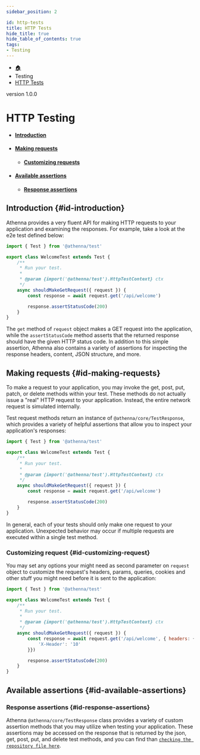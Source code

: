 ```yaml
---
sidebar_position: 2

id: http-tests
title: HTTP Tests
hide_title: true
hide_table_of_contents: true
tags:
- Testing
---
```


<nav aria-label="breadcrumbs">
    <ul class="breadcrumbs">
        <li class="breadcrumbs__item">
            <a class="breadcrumbs__link" href="/">🏠</a>
        </li>
        <li class="breadcrumbs__item">
            <a class="breadcrumbs__link">Testing</a>
        </li>
        <li class="breadcrumbs__item">
            <a class="breadcrumbs__link" href="/docs/testingg/http-tests">HTTP Tests</a>
        </li>
    </ul>
</nav>

<span class="badge badge--secondary margin-top-bot">version 1.0.0</span>


# HTTP Testing

- #### [Introduction](#id-introduction)
- #### [Making requests](#id-making-requests)
  - #### [Customizing requests](#id-cutomizing-requests)
- #### [Available assertions](#id-available-assertions)
  - #### [Response assertions](#id-response-assertions)

## Introduction {#id-introduction}

Athenna provides a very fluent API for making HTTP requests to your application and examining the responses. For example,
take a look at the e2e test defined below:

```javascript
import { Test } from '@athenna/test'

export class WelcomeTest extends Test {
    /**
     * Run your test.
     *
     * @param {import('@athenna/test').HttpTestContext} ctx
     */
    async shouldMakeGetRequest({ request }) {
        const response = await request.get('/api/welcome')

        response.assertStatusCode(200)
    }
}
```

The `get` method of `request` object makes a GET request into the application, while the `assertStatusCode` method asserts
that the returned response should have the given HTTP status code. In addition to this simple assertion, Athenna also
contains a variety of assertions for inspecting the response headers, content, JSON structure, and more.

## Making requests {#id-making-requests}

To make a request to your application, you may invoke the get, post, put, patch, or delete methods within your test. These
methods do not actually issue a "real" HTTP request to your application. Instead, the entire network request is simulated
internally.

Test request methods return an instance of `@athenna/core/TestResponse`, which provides a variety of helpful assertions
that allow you to inspect your application's responses:

```javascript
import { Test } from '@athenna/test'

export class WelcomeTest extends Test {
    /**
     * Run your test.
     *
     * @param {import('@athenna/test').HttpTestContext} ctx
     */
    async shouldMakeGetRequest({ request }) {
        const response = await request.get('/api/welcome')

        response.assertStatusCode(200)
    }
}
```

In general, each of your tests should only make one request to your application. Unexpected behavior may occur if multiple
requests are executed within a single test method.

### Customizing request {#id-customizing-request}

You may set any options your might need as second parameter on `request` object to customize the request's headers, params,
queries, cookies and other stuff you might need before it is sent to the application:

```javascript
import { Test } from '@athenna/test'

export class WelcomeTest extends Test {
    /**
     * Run your test.
     *
     * @param {import('@athenna/test').HttpTestContext} ctx
     */
    async shouldMakeGetRequest({ request }) {
        const response = await request.get('/api/welcome', { headers: {
            'X-Header': '10'
        }})

        response.assertStatusCode(200)
    }
}
```

## Available assertions {#id-available-assertions}

### Response assertions {#id-response-assertions}

Athenna `@athenna/core/TestResponse` class provides a variety of custom assertion methods that you may utilize when testing
your application. These assertions may be accessed on the response that is returned by the json, get, post, put, and delete
test methods, and you can find than [`checking the repository file here`](https://github.com/AthennaIO/Core/blob/develop/src/Helpers/Tests/TestResponse.js).


